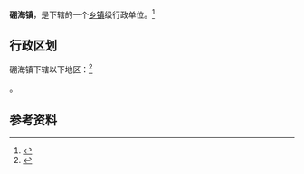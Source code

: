 {{中国乡级行政区|21/06/24/102/000}}

'''硼海镇'''，是{{PRC admin/fullname|21/06/24/102/000|3}}下辖的一个[[乡镇|乡镇]]级行政单位。<ref>{{PRC admin/ref sgc|{{PRC admin/parent|21/06/24/102/000}}}}</ref>

== 行政区划 ==

硼海镇下辖以下地区：<ref>{{PRC admin/ref sgc|21/06/24/102/000}}</ref>

{{PRC admin/children|21/06/24/102/000}}。

== 参考资料 ==

{{reflist}}

{{行政区划小作品}}
{{PRC admin/navcat|21/06/24/102/000}}